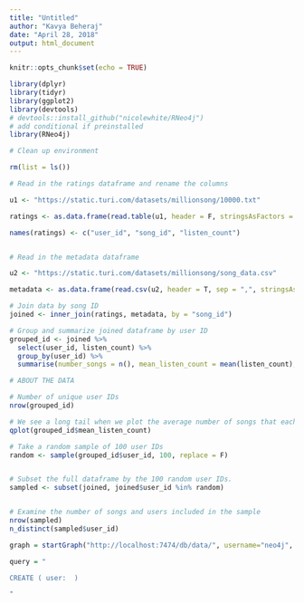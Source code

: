---
title: "Untitled"
author: "Kavya Beheraj"
date: "April 28, 2018"
output: html_document
---

```{r setup, include=FALSE}
knitr::opts_chunk$set(echo = TRUE)
```

```{r, message=FALSE, warning=FALSE}
library(dplyr)
library(tidyr)
library(ggplot2)
library(devtools)
# devtools::install_github("nicolewhite/RNeo4j")
# add conditional if preinstalled
library(RNeo4j)
```

```{r}

# Clean up environment

rm(list = ls())

```

```{r}

# Read in the ratings dataframe and rename the columns

u1 <- "https://static.turi.com/datasets/millionsong/10000.txt"

ratings <- as.data.frame(read.table(u1, header = F, stringsAsFactors = F))

names(ratings) <- c("user_id", "song_id", "listen_count")


# Read in the metadata dataframe

u2 <- "https://static.turi.com/datasets/millionsong/song_data.csv"

metadata <- as.data.frame(read.csv(u2, header = T, sep = ",", stringsAsFactors = F))

```

```{r}

# Join data by song ID
joined <- inner_join(ratings, metadata, by = "song_id")

```

```{r}

# Group and summarize joined dataframe by user ID
grouped_id <- joined %>%
  select(user_id, listen_count) %>%
  group_by(user_id) %>%
  summarise(number_songs = n(), mean_listen_count = mean(listen_count), sum_listen_count = sum(listen_count))

```

```{r}

# ABOUT THE DATA

# Number of unique user IDs
nrow(grouped_id)

# We see a long tail when we plot the average number of songs that each user listened to.
qplot(grouped_id$mean_listen_count)

```

```{r}

# Take a random sample of 100 user IDs
random <- sample(grouped_id$user_id, 100, replace = F)


# Subset the full dataframe by the 100 random user IDs.
sampled <- subset(joined, joined$user_id %in% random)


# Examine the number of songs and users included in the sample
nrow(sampled)
n_distinct(sampled$user_id)

```



```{r}

graph = startGraph("http://localhost:7474/db/data/", username="neo4j", password="7u4!9jHBzrJA9C$@")

```


```{r}

query = "

CREATE ( user:  )

"

```
